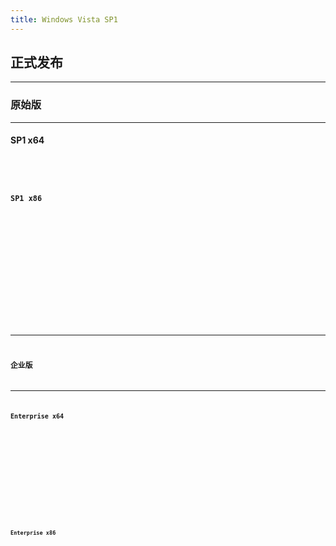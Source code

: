 ```yaml
---
title: Windows Vista SP1
---
```



[//]: # (2008年04月14日)




## 正式发布

---

### 原始版

---

#### SP1 x64
<Badge text="IPFS" variant="note" /> <Badge text="64位" variant="success" /> <Badge text="零售" variant="tip" /> <Badge text="中文" variant="caution" /> <Badge text="2008-04-14" variant="danger" />
<Card title="IPFS 下载与详情">
    <CardGrid>
        <LinkCard title="快速下载" href="https://ipfs.winx.run/bafybeify23rehql5enhuzmijdn7ajiibbulkczu5ltfjj4wvhmc4lfzlxe?filename=zh-hans_windows_vista_with_service_pack_1_x64_dvd_x14-30733.iso#quick" />
        <LinkCard title="高级下载" href="https://ipfs.winx.run/bafybeify23rehql5enhuzmijdn7ajiibbulkczu5ltfjj4wvhmc4lfzlxe?filename=zh-hans_windows_vista_with_service_pack_1_x64_dvd_x14-30733.iso" variant="secondary" />
    </CardGrid>
    <Code code={zh_hans_windows_vista_with_service_pack_1_x64_dvd_x14_30733} title="校验信息" wrap={true} />
</Card>


#### SP1 x86
<Badge text="IPFS" variant="note" /> <Badge text="32位" variant="success" /> <Badge text="零售" variant="tip" /> <Badge text="中文" variant="caution" /> <Badge text="2008-04-14" variant="danger" />
<Card title="IPFS 下载与详情">
    <CardGrid>
        <LinkCard title="快速下载" href="https://ipfs.winx.run/bafybeicayv7y5hkmdxhaxtdpzq4kau4tjyghubldyueiy6pyselzw4pp4a?filename=zh-hans_windows_vista_with_service_pack_1_x86_dvd_x14-30732.iso#quick" />
        <LinkCard title="高级下载" href="https://ipfs.winx.run/bafybeicayv7y5hkmdxhaxtdpzq4kau4tjyghubldyueiy6pyselzw4pp4a?filename=zh-hans_windows_vista_with_service_pack_1_x86_dvd_x14-30732.iso" variant="secondary" />
    </CardGrid>
    <Code code={zh_hans_windows_vista_with_service_pack_1_x86_dvd_x14_30732} title="校验信息" wrap={true} />
</Card>

---

### 企业版

---

#### Enterprise x64
<Badge text="IPFS" variant="note" /> <Badge text="64位" variant="success" /> <Badge text="企业" variant="tip" /> <Badge text="中文" variant="caution" /> <Badge text="2008-04-14" variant="danger" />
<Card title="IPFS 下载与详情">
    <CardGrid>
        <LinkCard title="快速下载" href="https://ipfs.winx.run/bafybeiawvs35myeeeg2oex4uufkmv36ioxwm2ogsbc6m4jj7ryaf3gabt4?filename=zh-hans_windows_vista_enterprise_with_service_pack_1_x64_dvd_x14-55848.iso#quick" />
        <LinkCard title="高级下载" href="https://ipfs.winx.run/bafybeiawvs35myeeeg2oex4uufkmv36ioxwm2ogsbc6m4jj7ryaf3gabt4?filename=zh-hans_windows_vista_enterprise_with_service_pack_1_x64_dvd_x14-55848.iso" variant="secondary" />
    </CardGrid>
    <Code code={zh_hans_windows_vista_enterprise_with_service_pack_1_x64_dvd_x14_55848} title="校验信息" wrap={true} />
</Card>


#### Enterprise x86
<Badge text="IPFS" variant="note" /> <Badge text="32位" variant="success" /> <Badge text="企业" variant="tip" /> <Badge text="中文" variant="caution" /> <Badge text="2008-04-14" variant="danger" />
<Card title="IPFS 下载与详情">
    <CardGrid>
        <LinkCard title="快速下载" href="https://ipfs.winx.run/bafybeia2c5y2e442lr4d6zauc6aer5cou7ez3ai7ckbiwqkkbve4v2da5q?filename=zh-hans_windows_vista_enterprise_with_service_pack_1_x86_dvd_x14-55727.iso#quick" />
        <LinkCard title="高级下载" href="https://ipfs.winx.run/bafybeia2c5y2e442lr4d6zauc6aer5cou7ez3ai7ckbiwqkkbve4v2da5q?filename=zh-hans_windows_vista_enterprise_with_service_pack_1_x86_dvd_x14-55727.iso" variant="secondary" />
    </CardGrid>
    <Code code={zh_hans_windows_vista_enterprise_with_service_pack_1_x86_dvd_x14_55727} title="校验信息" wrap={true} />
</Card>